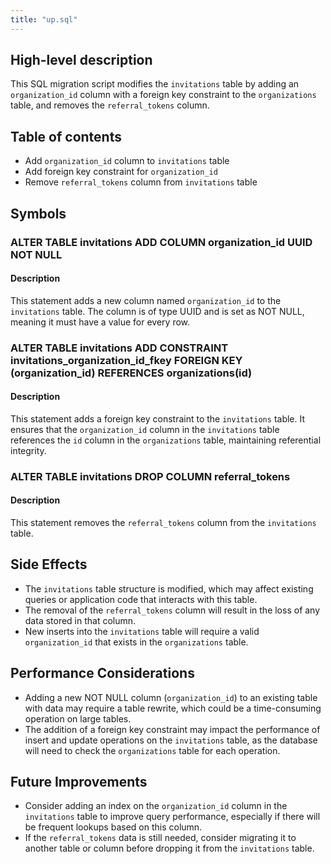 ```yaml
---
title: "up.sql"
---
```


## High-level description
This SQL migration script modifies the `invitations` table by adding an `organization_id` column with a foreign key constraint to the `organizations` table, and removes the `referral_tokens` column.

## Table of contents
- Add `organization_id` column to `invitations` table
- Add foreign key constraint for `organization_id`
- Remove `referral_tokens` column from `invitations` table

## Symbols

### ALTER TABLE invitations ADD COLUMN organization_id UUID NOT NULL
#### Description
This statement adds a new column named `organization_id` to the `invitations` table. The column is of type UUID and is set as NOT NULL, meaning it must have a value for every row.

### ALTER TABLE invitations ADD CONSTRAINT invitations_organization_id_fkey FOREIGN KEY (organization_id) REFERENCES organizations(id)
#### Description
This statement adds a foreign key constraint to the `invitations` table. It ensures that the `organization_id` column in the `invitations` table references the `id` column in the `organizations` table, maintaining referential integrity.

### ALTER TABLE invitations DROP COLUMN referral_tokens
#### Description
This statement removes the `referral_tokens` column from the `invitations` table.

## Side Effects
- The `invitations` table structure is modified, which may affect existing queries or application code that interacts with this table.
- The removal of the `referral_tokens` column will result in the loss of any data stored in that column.
- New inserts into the `invitations` table will require a valid `organization_id` that exists in the `organizations` table.

## Performance Considerations
- Adding a new NOT NULL column (`organization_id`) to an existing table with data may require a table rewrite, which could be a time-consuming operation on large tables.
- The addition of a foreign key constraint may impact the performance of insert and update operations on the `invitations` table, as the database will need to check the `organizations` table for each operation.

## Future Improvements
- Consider adding an index on the `organization_id` column in the `invitations` table to improve query performance, especially if there will be frequent lookups based on this column.
- If the `referral_tokens` data is still needed, consider migrating it to another table or column before dropping it from the `invitations` table.